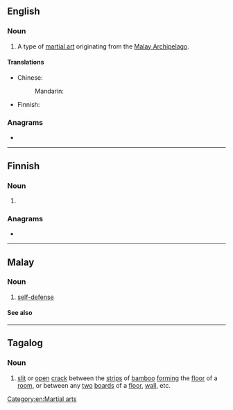{{also|silât}}
==English==
{{wikipedia}}

===Noun===
{{en-noun|-}}

# A type of [[martial art]] originating from the [[Malay Archipelago]].

====Translations====
{{trans-top|type of martial art}}
* Chinese:
*: Mandarin: {{t|cmn|席拉|tr=xílā|sc=Hani}}
{{trans-mid}}
* Finnish: {{t|fi|silat}}
{{trans-bottom}}

===Anagrams===
* {{anagrams|en|A list|A-list|Talsi|alist|itals|laits|litas|stail|tails}}

[[Category:en:Martial arts]]

----

==Finnish==

===Noun===
{{head|fi|noun form}}

# {{fi-form of|sila|case=nominative|pl=plural}}

===Anagrams===
* {{anagrams|fi|altis|lasit|lasti|lista|litsa|salit|silta|talsi|tilsa}}

----

==Malay==

===Noun===
{{head|ms|noun}}

# [[self-defense]]

====See also====
{{projectlinks|wikipedia}}

----

==Tagalog==

===Noun===
{{tl-noun|silát}}

# [[slit]] or [[open]] [[crack]] between the [[strip]]s of [[bamboo]] [[form]]ing the [[floor]] of a [[room]], or between any [[two]] [[board]]s of a [[floor]], [[wall]], etc.